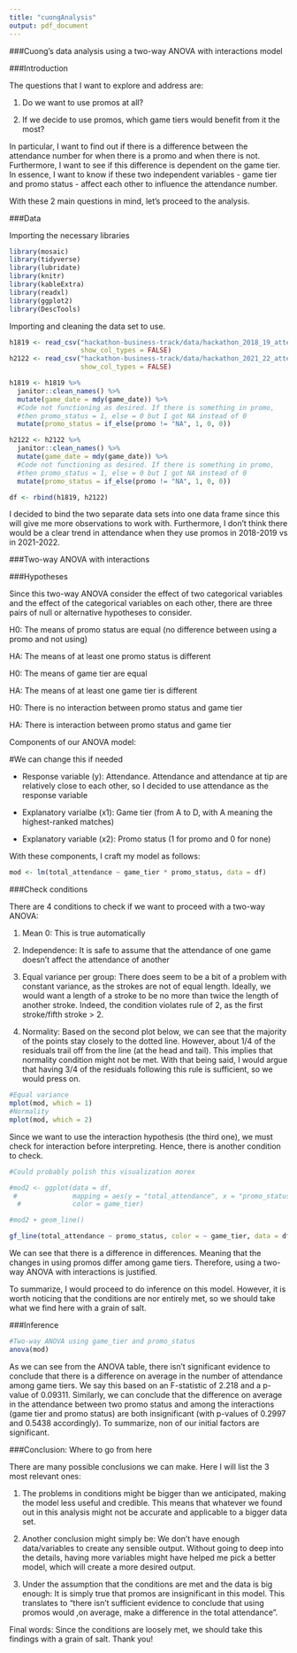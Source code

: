 ```yaml
---
title: "cuongAnalysis"
output: pdf_document
---
```


###Cuong's data analysis using a two-way ANOVA with interactions model

###Introduction

The questions that I want to explore and address are:

1. Do we want to use promos at all?

2. If we decide to use promos, which game tiers would benefit from it the most?

In particular, I want to find out if there is a difference between the attendance number for when there is a promo and when there is not. Furthermore, I want to see if this difference is dependent on the game tier. In essence, I want to know if these two independent variables - game tier and promo status - affect each other to influence the attendance number. 

With these 2 main questions in mind, let's proceed to the analysis.


###Data

Importing the necessary libraries

```r
library(mosaic)
library(tidyverse)
library(lubridate)
library(knitr)
library(kableExtra)
library(readxl)
library(ggplot2)
library(DescTools)
```

Importing and cleaning the data set to use.

```r
h1819 <- read_csv("hackathon-business-track/data/hackathon_2018_19_attendance.csv",
                  show_col_types = FALSE)
h2122 <- read_csv("hackathon-business-track/data/hackathon_2021_22_attendance.csv",
                  show_col_types = FALSE)
```

```r
h1819 <- h1819 %>%
  janitor::clean_names() %>%
  mutate(game_date = mdy(game_date)) %>%
  #Code not functioning as desired. If there is something in promo,
  #then promo_status = 1, else = 0 but I got NA instead of 0
  mutate(promo_status = if_else(promo != "NA", 1, 0, 0))

h2122 <- h2122 %>%
  janitor::clean_names() %>%
  mutate(game_date = mdy(game_date)) %>%
  #Code not functioning as desired. If there is something in promo,
  #then promo_status = 1, else = 0 but I got NA instead of 0
  mutate(promo_status = if_else(promo != "NA", 1, 0, 0))

df <- rbind(h1819, h2122)
```

I decided to bind the two separate data sets into one data frame since this will give me more observations to work with. Furthermore, I don't think there would be a clear trend in attendance when they use promos in 2018-2019 vs in 2021-2022.


###Two-way ANOVA with interactions

###Hypotheses

Since this two-way ANOVA consider the effect of two categorical variables and the effect of the categorical variables on each other, there are three pairs of null or alternative hypotheses to consider.

H0: The means of promo status are equal (no difference between using a promo and not using)

HA: The means of at least one promo status is different


H0: The means of game tier are equal

HA: The means of at least one game tier is different


H0: There is no interaction between promo status and game tier

HA: There is interaction between promo status and game tier


Components of our ANOVA model:

#We can change this if needed

- Response variable (y): Attendance. Attendance and attendance at tip are relatively close to each other, so I decided to use attendance as the response variable

- Explanatory varialbe (x1): Game tier (from A to D, with A meaning the highest-ranked matches)

- Explanatory variable (x2): Promo status (1 for promo and 0 for none)

With these components, I craft my model as follows:

```r
mod <- lm(total_attendance ~ game_tier * promo_status, data = df)
```


###Check conditions

There are 4 conditions to check if we want to proceed with a two-way ANOVA:

1. Mean 0: This is true automatically

2. Independence: It is safe to assume that the attendance of one game doesn't affect the attendance of another

3. Equal variance per group: There does seem to be a bit of a problem with constant variance, as the strokes are not of equal length. Ideally, we would want a length of a stroke to be no more than twice the length of another stroke. Indeed, the condition violates rule of 2, as the first stroke/fifth stroke > 2.

4. Normality: Based on the second plot below, we can see that the majority of the points stay closely to the dotted line. However, about 1/4 of the residuals trail off from the line (at the head and tail). This implies that normality condition might not be met. With that being said, I would argue that having 3/4 of the residuals following this rule is sufficient, so we would press on. 


```r
#Equal variance
mplot(mod, which = 1)
#Normality
mplot(mod, which = 2)
```


Since we want to use the interaction hypothesis (the third one), we must check for interaction before interpreting. Hence, there is another condition to check.

```r
#Could probably polish this visualization morex

#mod2 <- ggplot(data = df,
 #              mapping = aes(y = "total_attendance", x = "promo_status"),
  #             color = game_tier)

#mod2 + geom_line()

gf_line(total_attendance ~ promo_status, color = ~ game_tier, data = df, group = ~ game_tier, stat = "summary", fun.y = "mean")


```

We can see that there is a difference in differences. Meaning that the changes in using promos differ among game tiers. Therefore, using a two-way ANOVA with interactions is justified.

To summarize, I would proceed to do inference on this model. However, it is worth noticing that the conditions are nor entirely met, so we should take what we find here with a grain of salt.

###Inference

```r
#Two-way ANOVA using game_tier and promo_status
anova(mod)
```

As we can see from the ANOVA table, there isn't significant evidence to conclude that there is a difference on average in the number of attendance among game tiers. We say this based on an F-statistic of 2.218 and a p-value of 0.09311. Similarly, we can conclude that the difference on average in the attendance between two promo status and among the interactions (game tier and promo status) are both insignificant (with p-values of 0.2997 and 0.5438 accordingly). To summarize, non of our initial factors are significant.


###Conclusion: Where to go from here

There are many possible conclusions we can make. Here I will list the 3 most relevant ones:

1. The problems in conditions might be bigger than we anticipated, making the model less useful and credible. This means that whatever we found out in this analysis might not be accurate and applicable to a bigger data set.

2. Another conclusion might simply be: We don't have enough data/variables to create any sensible output. Without going to deep into the details, having more variables might have helped me pick a better model, which will create a more desired output.

3. Under the assumption that the conditions are met and the data is big enough: It is simply true that promos are insignificant in this model. This translates to "there isn't sufficient evidence to conclude that using promos would ,on average, make a difference in the total attendance".


Final words: Since the conditions are loosely met, we should take this findings with a grain of salt. Thank you!
